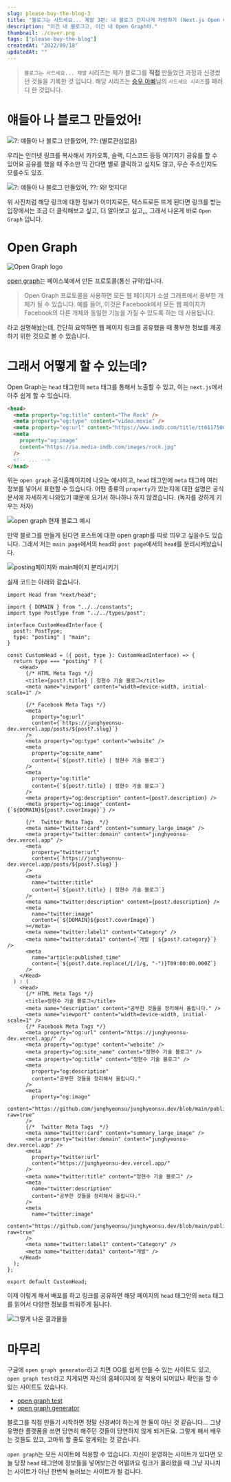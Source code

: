 ```yaml
---
slug: please-buy-the-blog-3
title: "블로그는 사드세요... 제발 3편: 내 블로그 간지나게 자랑하기 (Next.js Open Graph 적용하기)"
description: "이건 내 블로그고, 이건 내 Open Graph야."
thumbnail: ./cover.png
tags: ["please-buy-the-blog"]
createdAt: "2022/09/18"
updatedAt: ""
---
```


> `블로그는 사드세요... 제발` 시리즈는 제가 블로그를 **직접** 만들었던 과정과 신경썼던 것들을 기록한 것 입니다. 해당 시리즈는 [승우 아빠](https://www.youtube.com/c/%EC%8A%B9%EC%9A%B0%EC%95%84%EB%B9%A0)님의 `사드세요 시리즈`를 패러디 한 것입니다.

# 얘들아 나 블로그 만들었어!

![?: 얘들아 나 블로그 만들었어, ??: (별로관심없음)](./1.png)

우리는 인터넷 링크를 복사해서 카카오톡, 슬랙, 디스코드 등등 여기저기 공유를 할 수 있어요
공유를 했을 때 주소만 띡 간다면 별로 클릭하고 싶지도 않고, 무슨 주소인지도 모를수도 있죠.

![?: 얘들아 나 블로그 만들었어, ??: 와! 멋지다!](./2.png)

위 사진처럼 해당 링크에 대한 정보가 이미지로든, 텍스트로든 뜨게 된다면 링크를 받는 입장에서는
조금 더 클릭해보고 싶고, 더 알아보고 싶고,,, 그래서 나온게 바로 `Open Graph` 입니다.

# Open Graph

![Open Graph logo](./3.png)

[open graph](https://ogp.me/)는 페이스북에서 만든 프로토콜(통신 규약)입니다.

> Open Graph 프로토콜을 사용하면 모든 웹 페이지가 소셜 그래프에서 풍부한 개체가 될 수 있습니다.
> 예를 들어, 이것은 Facebook에서 모든 웹 페이지가 Facebook의 다른 개체와 동일한 기능을 가질 수 있도록 하는 데 사용됩니다.

라고 설명해놨는데, 간단히 요약하면 웹 페이지 링크를 공유했을 때 풍부한 정보를 제공하기 위한 것으로 볼 수 있습니다.

# 그래서 어떻게 할 수 있는데?

Open Graph는 `head` 태그안의 `meta` 태그를 통해서 노출할 수 있고,
이는 `next.js`에서 아주 쉽게 할 수 있습니다.

```html
<head>
  <meta property="og:title" content="The Rock" />
  <meta property="og:type" content="video.movie" />
  <meta property="og:url" content="https://www.imdb.com/title/tt0117500/" />
  <meta
    property="og:image"
    content="https://ia.media-imdb.com/images/rock.jpg"
  />
  <!-- ... -->
</head>
```

위는 `open graph` 공식홈페이지에 나오는 예시이고, `head` 태그안에 `meta` 태그에 여러 정보를 넣어서 표현할 수 있습니다.
어떤 종류의 `property`가 있는지에 대한 설명은 공식문서에 자세하게 나와있기 떄문에 요기서 하나하나 하지 않겠습니다.
(독자를 강하게 키우는 저자)

![open graph 현재 블로그 예시](./4.png)

만약 블로그를 만들게 된다면 포스트에 대한 open graph를 따로 띄우고 싶을수도 있습니다.
그래서 저는 `main page`에서의 `head`와 `post page`에서의 `head`를 분리시켜놨습니다.

![posting페이지와 main페이지 분리시키기](./5.png)

실제 코드는 아래와 같습니다.

```tsx
import Head from "next/head";

import { DOMAIN } from "../../constants";
import type PostType from "../../types/post";

interface CustomHeadInterface {
  post?: PostType;
  type: "posting" | "main";
}

const CustomHead = ({ post, type }: CustomHeadInterface) => {
  return type === "posting" ? (
    <Head>
      {/* HTML Meta Tags */}
      <title>{post?.title} | 정현수 기술 블로그</title>
      <meta name="viewport" content="width=device-width, initial-scale=1" />

      {/* Facebook Meta Tags */}
      <meta
        property="og:url"
        content={`https://junghyeonsu-dev.vercel.app/posts/${post?.slug}`}
      />
      <meta property="og:type" content="website" />
      <meta
        property="og:site_name"
        content={`${post?.title} | 정현수 기술 블로그`}
      />
      <meta
        property="og:title"
        content={`${post?.title} | 정현수 기술 블로그`}
      />
      <meta property="og:description" content={post?.description} />
      <meta property="og:image" content={`${DOMAIN}${post?.coverImage}`} />

      {/*  Twitter Meta Tags  */}
      <meta name="twitter:card" content="summary_large_image" />
      <meta property="twitter:domain" content="junghyeonsu-dev.vercel.app" />
      <meta
        property="twitter:url"
        content={`https://junghyeonsu-dev.vercel.app/posts/${post?.slug}`}
      />
      <meta
        name="twitter:title"
        content={`${post?.title} | 정현수 기술 블로그`}
      />
      <meta name="twitter:description" content={post?.description} />
      <meta
        name="twitter:image"
        content={`${DOMAIN}${post?.coverImage}`}
      ></meta>
      <meta name="twitter:label1" content="Category" />
      <meta name="twitter:data1" content={`개발 | ${post?.category}`} />
      <meta
        name="article:published_time"
        content={`${post?.date.replace(/[/]/g, "-")}T09:00:00.000Z`}
      />
    </Head>
  ) : (
    <Head>
      {/* HTML Meta Tags */}
      <title>정현수 기술 블로그</title>
      <meta name="description" content="공부한 것들을 정리해서 올립니다." />
      <meta name="viewport" content="width=device-width, initial-scale=1" />
      {/* Facebook Meta Tags */}
      <meta property="og:url" content="https://junghyeonsu-dev.vercel.app/" />
      <meta property="og:type" content="website" />
      <meta property="og:site_name" content="정현수 기술 블로그" />
      <meta property="og:title" content="정현수 기술 블로그" />
      <meta
        property="og:description"
        content="공부한 것들을 정리해서 올립니다."
      />
      <meta
        property="og:image"
        content="https://github.com/junghyeonsu/junghyeonsu.dev/blob/main/public/profile.jpeg?raw=true"
      />
      {/*  Twitter Meta Tags  */}
      <meta name="twitter:card" content="summary_large_image" />
      <meta property="twitter:domain" content="junghyeonsu-dev.vercel.app" />
      <meta
        property="twitter:url"
        content="https://junghyeonsu-dev.vercel.app/"
      />
      <meta name="twitter:title" content="정현수 기술 블로그" />
      <meta
        name="twitter:description"
        content="공부한 것들을 정리해서 올립니다."
      />
      <meta
        name="twitter:image"
        content="https://github.com/junghyeonsu/junghyeonsu.dev/blob/main/public/profile.jpeg?raw=true"
      />
      <meta name="twitter:label1" content="Category" />
      <meta name="twitter:data1" content="개발" />
    </Head>
  );
};

export default CustomHead;
```

이제 이렇게 해서 배포를 하고 링크를 공유하면 해당 페이지의 `head` 태그안의 `meta` 태그를 읽어서 다양한 정보를 띄워주게 됩니다.

![그렇게 나온 결과물들](./6.png)

# 마무리

구글에 `open graph generator`라고 치면 OG를 쉽게 만들 수 있는 사이트도 있고, `open graph test`라고 치게되면 자신의 홈페이지에 잘 적용이 되어있나 확인을 할 수 있는 사이트도 있습니다.

- [open graph test](https://www.opengraph.xyz/url/https%3A%2F%2Fjunghyeonsu-dev.vercel.app%2Fposts%2FAbout-design-system)
- [open graph generator](https://smallseotools.com/open-graph-generator/)

블로그를 직접 만들기 시작하면 정말 신경써야 하는게 한 둘이 아닌 것 같습니다...
그냥 유명한 플랫폼을 쓰면 당연히 해주던 것들이 당연하지 않게 되거든요.
그렇게 해서 배우는 것들도 있고, 고마워 할 줄도 알게되는 것 같습니다.

`open graph`는 모든 사이트에 적용할 수 있습니다.
자신이 운영하는 사이트가 있다면 오늘 당장 `head` 태그안에 정보들을 넣어보는건 어떨까요
링크가 올라왔을 때 그냥 지나치는 사이트가 아닌 한번씩 눌러보는 사이트가 될 겁니다.
